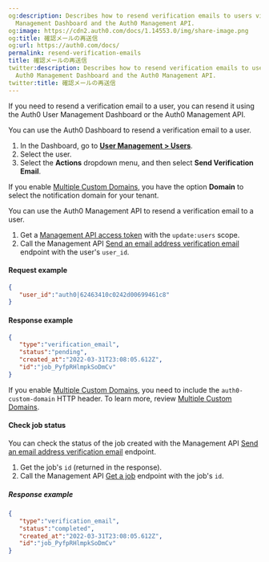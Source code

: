 ```yaml
---
og:description: Describes how to resend verification emails to users via the Auth0
  Management Dashboard and the Auth0 Management API.
og:image: https://cdn2.auth0.com/docs/1.14553.0/img/share-image.png
og:title: 確認メールの再送信
og:url: https://auth0.com/docs/
permalink: resend-verification-emails
title: 確認メールの再送信
twitter:description: Describes how to resend verification emails to users via the
  Auth0 Management Dashboard and the Auth0 Management API.
twitter:title: 確認メールの再送信
---
```


If you need to resend a verification email to a user, you can resend it using the Auth0 User Management Dashboard or the Auth0 <Tooltip tip="Management API: A product to allow customers to perform administrative tasks." cta="View Glossary" href="/docs/glossary?term=Management+API">Management API</Tooltip>.

<Tabs><Tab title="Use Auth0 Dashboard">

You can use the Auth0 Dashboard to resend a verification email to a user.

1. In the Dashboard, go to [**User Management > Users**](https://manage.auth0.com/#/users).
2. Select the user.
3. Select the **Actions** dropdown menu, and then select **Send Verification Email**.

If you enable [Multiple Custom Domains](/docs/customize/custom-domains/multiple-custom-domains), you have the option **Domain** to select the notification domain for your tenant.

</Tab><Tab title="Use Auth0 Management API">

You can use the Auth0 Management API to resend a verification email to a user.

1. Get a [Management API access token](/docs/secure/tokens/access-tokens/management-api-access-tokens) with the `update:users` scope.
2. Call the Management API [Send an email address verification email](https://auth0.com/docs/api/management/v2#!/Jobs/post_verification_email) endpoint with the user's `user_id`.

#### Request example

```json lines
{
   "user_id":"auth0|62463410c0242d00699461c8"
}
```






#### Response example

```json lines
{
   "type":"verification_email",
   "status":"pending",
   "created_at":"2022-03-31T23:08:05.612Z",
   "id":"job_PyfpRHlmpkSoDmCv"
}
```






If you enable [Multiple Custom Domains](/docs/customize/custom-domains/multiple-custom-domains), you need to include the `auth0-custom-domain` HTTP header. To learn more, review [Multiple Custom Domains](/docs/customize/custom-domains/multiple-custom-domains#customize-email-handling-using-the-management-api).

#### Check job status

You can check the status of the job created with the Management API [Send an email address verification email](https://auth0.com/docs/api/management/v2#!/Jobs/post_verification_email) endpoint.

1. Get the job's `id` (returned in the response).
2. Call the Management API [Get a job](https://auth0.com/docs/api/management/v2#!/Jobs/get_jobs_by_id) endpoint with the job's `id`.

##### Response example

```json lines
{
   "type":"verification_email",
   "status":"completed",
   "created_at":"2022-03-31T23:08:05.612Z",
   "id":"job_PyfpRHlmpkSoDmCv"
}
```






</Tab></Tabs>